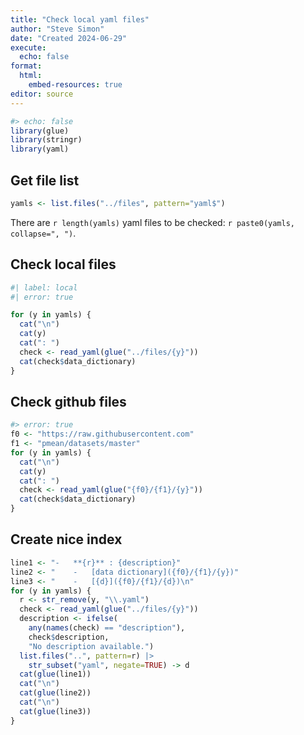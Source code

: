 ```yaml
---
title: "Check local yaml files"
author: "Steve Simon"
date: "Created 2024-06-29"
execute:
  echo: false
format:
  html:
    embed-resources: true
editor: source
---
```


```r
#> echo: false
library(glue)
library(stringr)
library(yaml)
```

## Get file list

```r
yamls <- list.files("../files", pattern="yaml$")
```

There are `r length(yamls)` yaml files to be checked: `r paste0(yamls, collapse=", ")`.



## Check local files

```r
#| label: local
#| error: true

for (y in yamls) {
  cat("\n")
  cat(y)
  cat(": ")
  check <- read_yaml(glue("../files/{y}"))
  cat(check$data_dictionary)
}
```

## Check github files

```r
#> error: true
f0 <- "https://raw.githubusercontent.com"
f1 <- "pmean/datasets/master"
for (y in yamls) {
  cat("\n")
  cat(y)
  cat(": ")
  check <- read_yaml(glue("{f0}/{f1}/{y}"))
  cat(check$data_dictionary)
}
```

## Create nice index

```r
line1 <- "-   **{r}** : {description}" 
line2 <- "    -   [data dictionary]({f0}/{f1}/{y})"
line3 <- "    -   [{d}]({f0}/{f1}/{d})\n"
for (y in yamls) {
  r <- str_remove(y, "\\.yaml")
  check <- read_yaml(glue("../files/{y}"))
  description <- ifelse(
    any(names(check) == "description"),
    check$description, 
    "No description available.")
  list.files("..", pattern=r) |>
    str_subset("yaml", negate=TRUE) -> d
  cat(glue(line1))
  cat("\n")
  cat(glue(line2))
  cat("\n")
  cat(glue(line3))
}
```
